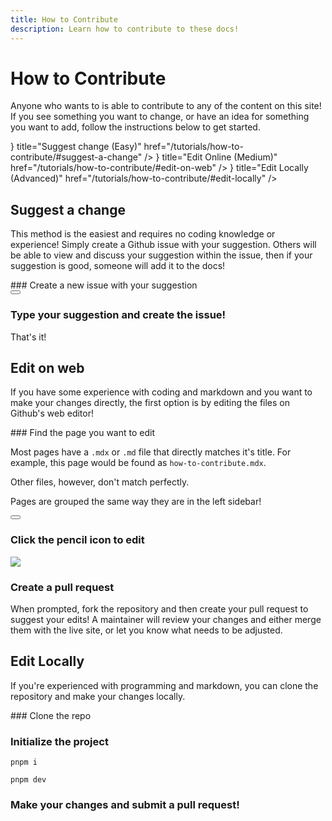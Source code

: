 ```yaml
---
title: How to Contribute
description: Learn how to contribute to these docs!
---
```



# How to Contribute

Anyone who wants to is able to contribute to any of the content on this site!
If you see something you want to change, or have an idea for something you
want to add, follow the instructions below to get started.

<Cards>
  <Card icon={<BadgeAlert />} title="Suggest change (Easy)" href="/tutorials/how-to-contribute/#suggest-a-change" />
  <Card icon={<PenLine />} title="Edit Online (Medium)" href="/tutorials/how-to-contribute/#edit-on-web" />
  <Card icon={<Code />} title="Edit Locally (Advanced)" href="/tutorials/how-to-contribute/#edit-locally" />
</Cards>

## Suggest a change
 
 This method is the easiest and requires no coding knowledge or experience! Simply create
 a Github issue with your suggestion. Others will be able to view and discuss your suggestion
 within the issue, then if your suggestion is good, someone will add it to the docs!

<Steps>
### Create a new issue with your suggestion

<div className="nx-mt-8">
 <Button label="Create issue" href="https://github.com/dwnstr/docs/issues/new?assignees=&labels=suggestion&projects=&template=suggest-a-change.md&title=%5BSuggestion%5D+Your+title+here"/>
</div>

### Type your suggestion and create the issue!

That's it!
</Steps>

## Edit on web

If you have some experience with coding and markdown and you want to make your changes 
directly, the first option is by editing the files on Github's web editor!

<Steps>
### Find the page you want to edit

Most pages have a ``.mdx`` or ``.md`` file that directly matches it's title. For example,
this page would be found as ``how-to-contribute.mdx``.

Other files, however, don't match perfectly.

Pages are grouped the same way they are in the left sidebar!

<div className="nx-mt-8">
 <Button label="View files" href="https://github.com/dwnstr/docs/tree/main/pages"/>
</div>

### Click the pencil icon to edit

![](https://i.imgur.com/qdeqSZl.png)

### Create a pull request

When prompted, fork the repository and then create your pull request to suggest
your edits! A maintainer will review your changes and either merge them with the
live site, or let you know what needs to be adjusted.

</Steps>

## Edit Locally

If you're experienced with programming and markdown, you can clone the repository and
make your changes locally.

<Steps>
### Clone the repo

### Initialize the project
```pnpm i```

```pnpm dev```

### Make your changes and submit a pull request!
</Steps>